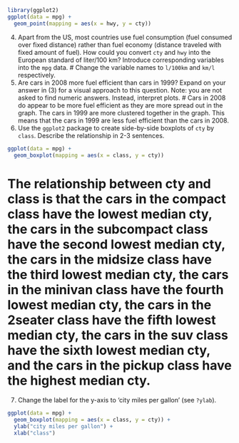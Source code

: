 ```r
library(ggplot2)
ggplot(data = mpg) +
  geom_point(mapping = aes(x = hwy, y = cty))
```


4. Apart from the US, most countries use fuel consumption (fuel consumed
over fixed distance) rather than fuel economy (distance traveled with fixed
amount of fuel). How could you convert `cty` and `hwy` into the European
standard of liter/100 km? Introduce corresponding variables into the `mpg` data.
# Change the variable names to `l/100km` and `km/l` respectively.
5.  Are cars in 2008 more fuel efficient than cars in 1999? Expand on your answer in (3) for a visual approach to this question. Note: you are not asked to find numeric answers. Instead, interpret plots.
# Cars in 2008 do appear to be more fuel efficient as they are more spread out in the graph. The cars in 1999 are more clustered together in the graph. This means that the cars in 1999 are less fuel efficient than the cars in 2008.
6. Use the `ggplot2` package to create  side-by-side boxplots of `cty` by `class`. Describe the relationship in 2-3 sentences.
```r
ggplot(data = mpg) +
  geom_boxplot(mapping = aes(x = class, y = cty))
```
# The relationship between cty and class is that the cars in the compact class have the lowest median cty, the cars in the subcompact class have the second lowest median cty, the cars in the midsize class have the third lowest median cty, the cars in the minivan class have the fourth lowest median cty, the cars in the 2seater class have the fifth lowest median cty, the cars in the suv class have the sixth lowest median cty, and the cars in the pickup class have the highest median cty.

7.
Change the label for the y-axis to 'city miles per gallon' (see ```?ylab```).
```r
ggplot(data = mpg) +
  geom_boxplot(mapping = aes(x = class, y = cty)) +
  ylab("city miles per gallon") +
  xlab("class")
```

